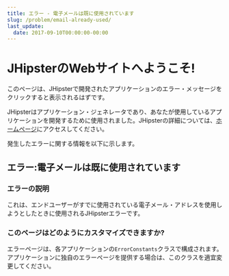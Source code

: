 ```yaml
---
title: エラー - 電子メールは既に使用されています
slug: /problem/email-already-used/
last_update:
  date: 2017-09-10T00:00:00-00:00
---
```


# <i class="fa fa-map-signs"></i> JHipsterのWebサイトへようこそ!

このページは、JHipsterで開発されたアプリケーションのエラー・メッセージをクリックすると表示されるはずです。

JHipsterはアプリケーション・ジェネレータであり、あなたが使用しているアプリケーションを開発するために使用されました。JHipsterの詳細については、[ホームページ](/)にアクセスしてください。

発生したエラーに関する情報を以下に示します。

## <i class="fa fa-warning"></i> エラー:電子メールは既に使用されています

### エラーの説明

これは、エンドユーザーがすでに使用されている電子メール・アドレスを使用しようとしたときに使用されるJHipsterエラーです。

### このページはどのようにカスタマイズできますか?

エラーページは、各アプリケーションの`ErrorConstants`クラスで構成されます。アプリケーションに独自のエラーページを提供する場合は、このクラスを適宜変更してください。

